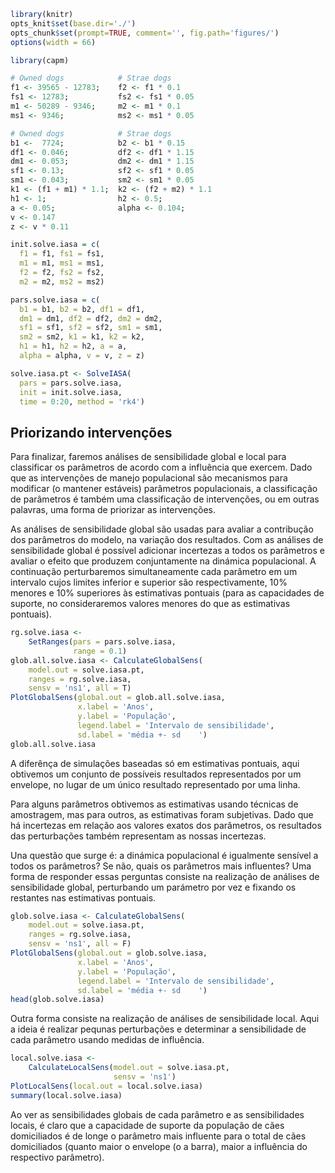```r
library(knitr)
opts_knit$set(base.dir='./')
opts_chunk$set(prompt=TRUE, comment='', fig.path='figures/')
options(width = 66)
```

```r
library(capm)
```

```r
# Owned dogs            # Strae dogs
f1 <- 39565 - 12783;    f2 <- f1 * 0.1
fs1 <- 12783;           fs2 <- fs1 * 0.05
m1 <- 50289 - 9346;     m2 <- m1 * 0.1
ms1 <- 9346;            ms2 <- ms1 * 0.05

# Owned dogs            # Strae dogs
b1 <-  7724;            b2 <- b1 * 0.15
df1 <- 0.046;           df2 <- df1 * 1.15
dm1 <- 0.053;           dm2 <- dm1 * 1.15
sf1 <- 0.13;            sf2 <- sf1 * 0.05
sm1 <- 0.043;           sm2 <- sm1 * 0.05
k1 <- (f1 + m1) * 1.1;  k2 <- (f2 + m2) * 1.1
h1 <- 1;                h2 <- 0.5;
a <- 0.05;              alpha <- 0.104;
v <- 0.147
z <- v * 0.11

init.solve.iasa = c(
  f1 = f1, fs1 = fs1,
  m1 = m1, ms1 = ms1,
  f2 = f2, fs2 = fs2,
  m2 = m2, ms2 = ms2)

pars.solve.iasa = c(
  b1 = b1, b2 = b2, df1 = df1,
  dm1 = dm1, df2 = df2, dm2 = dm2,
  sf1 = sf1, sf2 = sf2, sm1 = sm1,
  sm2 = sm2, k1 = k1, k2 = k2,
  h1 = h1, h2 = h2, a = a,
  alpha = alpha, v = v, z = z)

solve.iasa.pt <- SolveIASA(
  pars = pars.solve.iasa,
  init = init.solve.iasa,
  time = 0:20, method = 'rk4')
```

## Priorizando intervenções

Para finalizar, faremos análises de sensibilidade global e local para classificar os parâmetros de acordo com a influência que exercem. Dado que as intervenções de manejo populacional são mecanismos para modificar (o mantener estáveis) parâmetros populacionais, a classificação de parâmetros é também uma classificação de intervenções, ou em outras palavras, uma forma de priorizar as intervenções.

As análises de sensibilidade global são usadas para avaliar a contribução dos parâmetros do modelo, na variação dos resultados. Com as análises de sensibilidade global é possível adicionar incertezas a todos os parâmetros e avaliar o efeito que produzem conjuntamente na dinámica populacional. A continuação perturbaremos simultaneamente cada parâmetro em um intervalo cujos limites inferior e superior são respectivamente, 10% menores e 10% superiores às estimativas pontuais (para as capacidades de suporte, no consideraremos valores menores do que as estimativas pontuais).

```r
rg.solve.iasa <-
    SetRanges(pars = pars.solve.iasa,
              range = 0.1)
glob.all.solve.iasa <- CalculateGlobalSens(
    model.out = solve.iasa.pt,
    ranges = rg.solve.iasa,
    sensv = 'ns1', all = T)
PlotGlobalSens(global.out = glob.all.solve.iasa,
               x.label = 'Anos',
               y.label = 'População',
               legend.label = 'Intervalo de sensibilidade',
               sd.label = 'média +- sd    ')
glob.all.solve.iasa
```

A diferênça de simulações baseadas só em estimativas pontuais, aqui obtivemos um conjunto de possíveis resultados representados por um envelope, no lugar de um único resultado representado por uma linha.  

Para alguns parâmetros obtivemos as estimativas usando técnicas de amostragem, mas para outros, as estimativas foram subjetivas. Dado que há incertezas em relação aos valores exatos dos parâmetros, os resultados das perturbações também representam as nossas incertezas.  

Una questão que surge é: a dinámica populacional é igualmente sensível a todos os parâmetros? Se não, quais os parâmetros mais influentes? Uma forma de responder essas perguntas consiste na realização de análises de sensibilidade global, perturbando um parámetro por vez e fixando os restantes nas estimativas pontuais.

```r
glob.solve.iasa <- CalculateGlobalSens(
    model.out = solve.iasa.pt,
    ranges = rg.solve.iasa,
    sensv = 'ns1', all = F)
PlotGlobalSens(global.out = glob.solve.iasa,
               x.label = 'Anos',
               y.label = 'População',
               legend.label = 'Intervalo de sensibilidade',
               sd.label = 'média +- sd    ')
head(glob.solve.iasa)
```

Outra forma consiste na realização de análises de sensibilidade local. Aqui a ideia é realizar pequnas perturbações e determinar a sensibilidade de cada parâmetro usando medidas de influência.

```r
local.solve.iasa <-
    CalculateLocalSens(model.out = solve.iasa.pt,
                       sensv = 'ns1')
PlotLocalSens(local.out = local.solve.iasa)
summary(local.solve.iasa)
```

Ao ver as sensibilidades globais de cada parâmetro e as sensibilidades locais, é claro que a capacidade de suporte da população de cães domiciliados é de longe o parâmetro mais influente para o total de cães domiciliados (quanto maior o envelope (o a barra), maior a influência do respectivo parâmetro).
